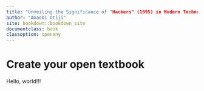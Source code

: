 ```yaml
---
title: "Unveiling the Significance of "Hackers" (1995) in Modern Technology Landscapes"
author: "Amaobi Otiji"
site: bookdown::bookdown_site
documentclass: book
classoption: openany
---
```


# Create your open textbook

Hello, world!!!

